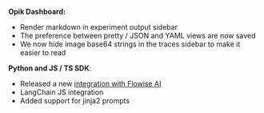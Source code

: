 **Opik Dashboard:**

- Render markdown in experiment output sidebar
- The preference between pretty / JSON and YAML views are now saved
- We now hide image base64 strings in the traces sidebar to make it easier to read

**Python and JS / TS SDK**:

- Released a new [integration with Flowise AI](https://docs.flowiseai.com/using-flowise/analytics/opik)
- LangChain JS integration
- Added support for jinja2 prompts
